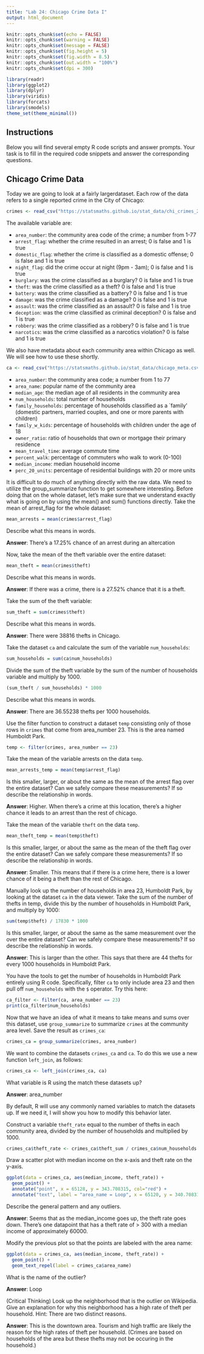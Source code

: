 ```yaml
---
title: "Lab 24: Chicago Crime Data I"
output: html_document
---
```


```r
knitr::opts_chunk$set(echo = FALSE)
knitr::opts_chunk$set(warning = FALSE)
knitr::opts_chunk$set(message = FALSE)
knitr::opts_chunk$set(fig.height = 5)
knitr::opts_chunk$set(fig.width = 8.5)
knitr::opts_chunk$set(out.width = "100%")
knitr::opts_chunk$set(dpi = 300)

library(readr)
library(ggplot2)
library(dplyr)
library(viridis)
library(forcats)
library(smodels)
theme_set(theme_minimal())
```

## Instructions

Below you will find several empty R code scripts and answer prompts. Your task
is to fill in the required code snippets and answer the corresponding
questions.

## Chicago Crime Data

Today we are going to look at a fairly largerdataset. Each row
of the data refers to a single reported crime in the City of Chicago:

```r
crimes <- read_csv("https://statsmaths.github.io/stat_data/chi_crimes_2016.csv")
```

The available variable are:

- `area_number`: the community area code of the crime; a number from 1-77
- `arrest_flag`: whether the crime resulted in an arrest; 0 is false and 1 is true                
- `domestic_flag`: whether the crime is classified as a domestic offense; 0 is false and 1 is true                    
- `night_flag`: did the crime occur at night (9pm - 3am); 0 is false and 1 is true               
- `burglary`: was the crime classified as a burglary? 0 is false and 1 is true
- `theft`: was the crime classified as a theft? 0 is false and 1 is true
- `battery`: was the crime classified as a battery? 0 is false and 1 is true
- `damage`: was the crime classified as a damage? 0 is false and 1 is true
- `assault`: was the crime classified as an assault? 0 is false and 1 is true
- `deception`: was the crime classified as criminal deception? 0 is false and 1 is true
- `robbery`: was the crime classified as a robbery? 0 is false and 1 is true
- `narcotics`: was the crime classified as a narcotics violation? 0 is false and 1 is true

We also have metadata about each community area within Chicago as well.
We will see how to use these shortly.

```r
ca <- read_csv("https://statsmaths.github.io/stat_data/chicago_meta.csv")
```

- `area_number`: the community area code; a number from 1 to 77
- `area_name`: popular name of the community area
- `median_age`: the median age of all residents in the community area
- `num_households`: total number of households
- `family_households`: percentage of households classified as a `family'
                     (domestic partners, married couples, and one or more
                     parents with children)
- `family_w_kids`: percentage of households with children under the age of 18                     
- `owner_ratio`: ratio of households that own or mortgage their primary residence                    
- `mean_travel_time`: average commute time
- `percent_walk`: percentage of commuters who walk to work (0-100)
- `median_income`: median household income
- `perc_20_units`: percentage of residential buildings with 20 or more units


It is difficult to do much of anything directly with the raw data. We
need to utilize the group_summarize function to get somewhere interesting.
Before doing that on the whole dataset, let's make sure that we understand
exactly what is going on by using the mean() and sum() functions directly.
Take the mean of arrest_flag for the whole dataset:

```r
mean_arrests = mean(crimes$arrest_flag)
```

Describe what this means in words.

**Answer**: There's a 17.25% chance of an arrest during an altercation

Now, take the mean of the theft variable over the entire dataset:

```r
mean_theft = mean(crimes$theft)
```

Describe what this means in words.

**Answer**: If there was a crime, there is a 27.52% chance that it is a theft.

Take the sum of the theft variable:

```r
sum_theft = sum(crimes$theft)
```

Describe what this means in words.

**Answer**: There were 38816 thefts in Chicago.

Take the dataset `ca` and calculate the sum of the variable `num_households`:

```r
sum_households = sum(ca$num_households)
```

Divide the sum of the theft variable by the sum of the number of
households variable and multiply by 1000.

```r
(sum_theft / sum_households) * 1000
```

Describe what this means in words.

**Answer**: There are 36.55238 thefts per 1000 households. 

Use the filter function to construct a dataset `temp` consisting only of
those rows in `crimes` that come from area_number 23. This is the area
named Humboldt Park.

```r
temp <- filter(crimes, area_number == 23)
```

Take the mean of the variable arrests on the data `temp`.

```r
mean_arrests_temp = mean(temp$arrest_flag)
```

Is this smaller, larger, or about the same as the mean of the arrest flag
over the entire dataset? Can we safely compare these measurements? If so
describe the relationship in words.

**Answer**: Higher. When there's a crime at this location, there's a higher chance
it leads to an arrest than the rest of chicago.

Take the mean of the variable `theft` on the data `temp`.

```r
mean_theft_temp = mean(temp$theft)
```

Is this smaller, larger, or about the same as the mean of the theft flag
over the entire dataset? Can we safely compare these measurements? If so
describe the relationship in words.

**Answer**: Smaller. This means that if there is a crime here, there is a lower chance of 
it being a theft than the rest of Chicago.

Manually look up the number of households in area 23, Humboldt Park, by
looking at the dataset `ca` in the data viewer. Take the sum of the number
of thefts in temp, divide this by the number of households in Humboldt Park,
and multiply by 1000:

```r
sum(temp$theft) / 17830 * 1000
```

Is this smaller, larger, or about the same as the same measurement over the
over the entire dataset? Can we safely compare these measurements? If so
describe the relationship in words.

**Answer**: This is larger than the other. This says that there are 44 thefts for every 1000
households in Humboldt Park. 

You have the tools to get the number of households in Humboldt Park
entirely using R code. Specifically, filter `ca` to only include area 23
and then pull off `num_households` with the `$` operator. Try this here:

```r
ca_filter <- filter(ca, area_number == 23)
print(ca_filter$num_households)
```

Now that we have an idea of what it means to take means and sums over
this dataset, use `group_summarize` to summarize `crimes` at the community
area level. Save the result as `crimes_ca`:

```r
crimes_ca = group_summarize(crimes, area_number)
```

We want to combine the datasets `crimes_ca` and `ca`. To do this we use
a new function `left_join`, as follows:

```r
crimes_ca <- left_join(crimes_ca, ca)
```

What variable is R using the match these datasets up?

**Answer**: area_number

By default, R will use any commonly named variables to match the datasets
up. If we need it, I will show you how to modify this behavior later.

Construct a variable `theft_rate` equal to the number of thefts in each
community area, divided by the number of households and multiplied by 1000.

```r
crimes_ca$theft_rate <- crimes_ca$theft_sum / crimes_ca$num_households  * 1000
```

Draw a scatter plot with median income on the x-axis and theft rate on
the y-axis.

```r
ggplot(data = crimes_ca, aes(median_income, theft_rate)) + 
  geom_point() +
  annotate("point", x = 65128, y = 343.708315, col="red") +
  annotate("text", label = "area_name = Loop", x = 65120, y = 340.708315, col="red") 


```

Describe the general pattern and any outliers.

**Answer**: Seems that as the median_income goes up, the theft rate goes down. There's one 
datapoint that has a theft rate of > 300 with a median income of approximately 60000.

Modify the previous plot so that the points are labeled with the area
name:

```r
ggplot(data = crimes_ca, aes(median_income, theft_rate)) + 
  geom_point() +
  geom_text_repel(label = crimes_ca$area_name)
```

What is the name of the outlier?

**Answer**: Loop

(Critical Thinking) Look up the neighborhood that is the outlier on
Wikipedia. Give an explanation for why this neighborhood has a high rate
of theft per household. Hint: There are two distinct reasons.

**Answer**: This is the downtown area. Tourism and high traffic are likely the reason for the high rates of theft per household. (Crimes are based on households of the area but these thefts may not be occuring in the household.)










